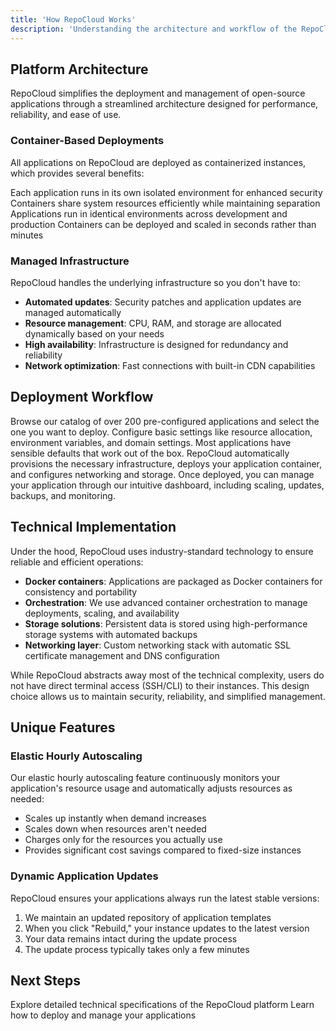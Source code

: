 ```yaml
---
title: 'How RepoCloud Works'
description: 'Understanding the architecture and workflow of the RepoCloud platform'
---
```


## Platform Architecture

RepoCloud simplifies the deployment and management of open-source applications through a streamlined architecture designed for performance, reliability, and ease of use.

### Container-Based Deployments

All applications on RepoCloud are deployed as containerized instances, which provides several benefits:

<CardGroup cols={2}>
  <Card title="Isolation" icon="shield-halved">
    Each application runs in its own isolated environment for enhanced security
  </Card>
  <Card title="Resource Efficiency" icon="leaf">
    Containers share system resources efficiently while maintaining separation
  </Card>
  <Card title="Consistent Environments" icon="clone">
    Applications run in identical environments across development and production
  </Card>
  <Card title="Fast Deployment" icon="bolt">
    Containers can be deployed and scaled in seconds rather than minutes
  </Card>
</CardGroup>

### Managed Infrastructure

RepoCloud handles the underlying infrastructure so you don't have to:

- **Automated updates**: Security patches and application updates are managed automatically
- **Resource management**: CPU, RAM, and storage are allocated dynamically based on your needs
- **High availability**: Infrastructure is designed for redundancy and reliability
- **Network optimization**: Fast connections with built-in CDN capabilities

## Deployment Workflow

<Steps>
  <Step title="Application Selection">
    Browse our catalog of over 200 pre-configured applications and select the one you want to deploy.
  </Step>
  <Step title="Configuration">
    Configure basic settings like resource allocation, environment variables, and domain settings. Most applications have sensible defaults that work out of the box.
  </Step>
  <Step title="Deployment">
    RepoCloud automatically provisions the necessary infrastructure, deploys your application container, and configures networking and storage.
  </Step>
  <Step title="Management">
    Once deployed, you can manage your application through our intuitive dashboard, including scaling, updates, backups, and monitoring.
  </Step>
</Steps>

## Technical Implementation

Under the hood, RepoCloud uses industry-standard technology to ensure reliable and efficient operations:

- **Docker containers**: Applications are packaged as Docker containers for consistency and portability
- **Orchestration**: We use advanced container orchestration to manage deployments, scaling, and availability
- **Storage solutions**: Persistent data is stored using high-performance storage systems with automated backups
- **Networking layer**: Custom networking stack with automatic SSL certificate management and DNS configuration

<Note>
  While RepoCloud abstracts away most of the technical complexity, users do not have direct terminal access (SSH/CLI) to their instances. This design choice allows us to maintain security, reliability, and simplified management.
</Note>

## Unique Features

### Elastic Hourly Autoscaling

Our elastic hourly autoscaling feature continuously monitors your application's resource usage and automatically adjusts resources as needed:

- Scales up instantly when demand increases
- Scales down when resources aren't needed
- Charges only for the resources you actually use
- Provides significant cost savings compared to fixed-size instances

### Dynamic Application Updates

RepoCloud ensures your applications always run the latest stable versions:

1. We maintain an updated repository of application templates
2. When you click "Rebuild," your instance updates to the latest version
3. Your data remains intact during the update process
4. The update process typically takes only a few minutes

## Next Steps

<CardGroup>
  <Card title="Technical Details" icon="gears" href="/platform/technical-details">
    Explore detailed technical specifications of the RepoCloud platform
  </Card>
  <Card title="Deployment Guide" icon="rocket" href="/user-guide/deployment-basics">
    Learn how to deploy and manage your applications
  </Card>
</CardGroup> 